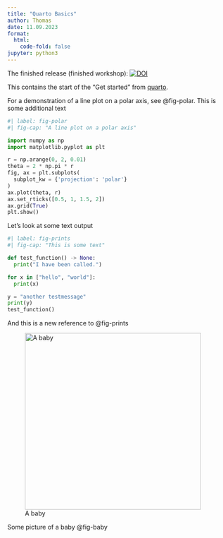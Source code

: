 ```yaml
---
title: "Quarto Basics"
author: Thomas
date: 11.09.2023
format:
  html:
    code-fold: false
jupyter: python3
---
```



The finished release (finished workshop):
[![DOI](https://zenodo.org/badge/688957297.svg)](https://zenodo.org/badge/latestdoi/688957297)


This contains the start of the "Get started" from [quarto](https://quarto.org/docs/get-started/hello/vscode.html).

For a demonstration of a line plot on a polar axis, see @fig-polar.
This is some additional text

```python
#| label: fig-polar
#| fig-cap: "A line plot on a polar axis"

import numpy as np
import matplotlib.pyplot as plt

r = np.arange(0, 2, 0.01)
theta = 2 * np.pi * r
fig, ax = plt.subplots(
  subplot_kw = {'projection': 'polar'} 
)
ax.plot(theta, r)
ax.set_rticks([0.5, 1, 1.5, 2])
ax.grid(True)
plt.show()
```

Let's look at some text output

```python
#| label: fig-prints
#| fig-cap: "This is some text"

def test_function() -> None:
  print("I have been called.")

for x in ["hello", "world"]:
  print(x)

y = "another testmessage"
print(y)
test_function()

```

And this is a new reference to @fig-prints


![A baby](https://cdn.pixabay.com/photo/2016/10/02/06/27/baby-1709013_1280.jpg){#fig-baby fig-align="right" width=400}

Some picture of a baby @fig-baby
